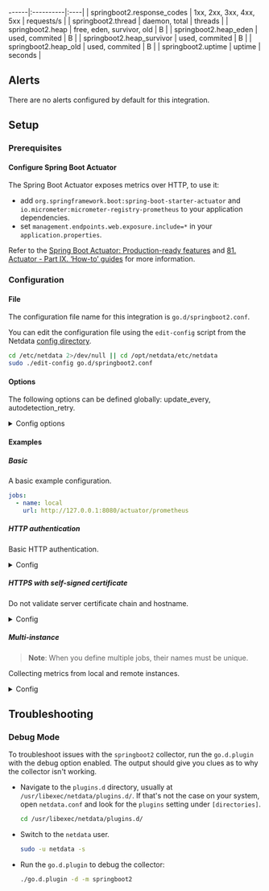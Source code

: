 ------|:----------|:----|
| springboot2.response_codes | 1xx, 2xx, 3xx, 4xx, 5xx | requests/s |
| springboot2.thread | daemon, total | threads |
| springboot2.heap | free, eden, survivor, old | B |
| springboot2.heap_eden | used, commited | B |
| springboot2.heap_survivor | used, commited | B |
| springboot2.heap_old | used, commited | B |
| springboot2.uptime | uptime | seconds |



## Alerts

There are no alerts configured by default for this integration.


## Setup

### Prerequisites

#### Configure Spring Boot Actuator

The Spring Boot Actuator exposes metrics over HTTP, to use it:

- add `org.springframework.boot:spring-boot-starter-actuator` and `io.micrometer:micrometer-registry-prometheus` to your application dependencies.
- set `management.endpoints.web.exposure.include=*` in your `application.properties`.

Refer to the [Spring Boot Actuator: Production-ready features](https://docs.spring.io/spring-boot/docs/current/reference/html/production-ready.html) and [81. Actuator - Part IX. ‘How-to’ guides](https://docs.spring.io/spring-boot/docs/current/reference/html/howto-actuator.html) for more information.



### Configuration

#### File

The configuration file name for this integration is `go.d/springboot2.conf`.


You can edit the configuration file using the `edit-config` script from the
Netdata [config directory](/docs/configuring/configuration#the-netdata-config-directory).

```bash
cd /etc/netdata 2>/dev/null || cd /opt/netdata/etc/netdata
sudo ./edit-config go.d/springboot2.conf
```
#### Options

The following options can be defined globally: update_every, autodetection_retry.


<details><summary>Config options</summary>

| Name | Description | Default | Required |
|:----|:-----------|:-------|:--------:|
| update_every | Data collection frequency. | 1 | False |
| autodetection_retry | Recheck interval in seconds. Zero means no recheck will be scheduled. | 0 | False |
| url | Server URL. |  | True |
| timeout | HTTP request timeout. | 1 | False |
| username | Username for basic HTTP authentication. |  | False |
| password | Password for basic HTTP authentication. |  | False |
| proxy_url | Proxy URL. |  | False |
| proxy_username | Username for proxy basic HTTP authentication. |  | False |
| proxy_password | Password for proxy basic HTTP authentication. |  | False |
| method | HTTP request method. | GET | False |
| body | HTTP request body. |  | False |
| headers | HTTP request headers. |  | False |
| not_follow_redirects | Redirect handling policy. Controls whether the client follows redirects. | no | False |
| tls_skip_verify | Server certificate chain and hostname validation policy. Controls whether the client performs this check. | no | False |
| tls_ca | Certification authority that the client uses when verifying the server's certificates. |  | False |
| tls_cert | Client TLS certificate. |  | False |
| tls_key | Client TLS key. |  | False |

</details>

#### Examples

##### Basic

A basic example configuration.

```yaml
jobs:
  - name: local
    url: http://127.0.0.1:8080/actuator/prometheus

```
##### HTTP authentication

Basic HTTP authentication.

<details><summary>Config</summary>

```yaml
jobs:
  - name: local
    url: http://127.0.0.1:8080/actuator/prometheus
    username: username
    password: password

```
</details>

##### HTTPS with self-signed certificate

Do not validate server certificate chain and hostname.


<details><summary>Config</summary>

```yaml
jobs:
  - name: local
    url: https://127.0.0.1:8080/actuator/prometheus
    tls_skip_verify: yes

```
</details>

##### Multi-instance

> **Note**: When you define multiple jobs, their names must be unique.

Collecting metrics from local and remote instances.


<details><summary>Config</summary>

```yaml
jobs:
  - name: local
    url: http://127.0.0.1:8080/actuator/prometheus

  - name: remote
    url: http://192.0.2.1:8080/actuator/prometheus

```
</details>



## Troubleshooting

### Debug Mode

To troubleshoot issues with the `springboot2` collector, run the `go.d.plugin` with the debug option enabled. The output
should give you clues as to why the collector isn't working.

- Navigate to the `plugins.d` directory, usually at `/usr/libexec/netdata/plugins.d/`. If that's not the case on
  your system, open `netdata.conf` and look for the `plugins` setting under `[directories]`.

  ```bash
  cd /usr/libexec/netdata/plugins.d/
  ```

- Switch to the `netdata` user.

  ```bash
  sudo -u netdata -s
  ```

- Run the `go.d.plugin` to debug the collector:

  ```bash
  ./go.d.plugin -d -m springboot2
  ```


